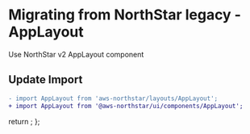 
<Meta title="Migration/AppLayout" />

# Migrating from NorthStar legacy - AppLayout

Use <Link href='https://aws.github.io/aws-northstar/?path=/story/components-applayout--default' target='_blank' external>NorthStar v2 AppLayout component</Link>

## Update Import

```diff
- import AppLayout from 'aws-northstar/layouts/AppLayout';
+ import AppLayout from '@aws-northstar/ui/components/AppLayout';
```

  return <SyntaxHighlighter/>;
};